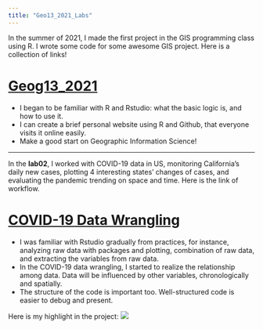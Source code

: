 ```yaml
---
title: "Geo13_2021_Labs"
---
```



In the summer of 2021, I made the first project in the GIS programming class using R. I wrote some code for some awesome GIS project. Here is a collection of links!

# [Geog13_2021](https://needcola.github.io/index13.html)

- I began to be familiar with R and Rstudio: what the basic logic is, and how to use it.
- I can create a brief personal website using R and Github, that everyone visits it online easily.
- Make a good start on Geographic Information Science! 

---

In the **lab02**, I worked with COVID-19 data in US, monitoring California's daily new cases, plotting 4 interesting states' changes of cases, and evaluating the pandemic trending on space and time. Here is the link of workflow.

# [COVID-19 Data Wrangling](https://needcola.github.io/geog-13-labs/lab-02.html)

- I was familiar with Rstudio gradually from practices, for instance, analyzing raw data with packages and plotting, combination of raw data, and extracting the variables from raw data.
- In the COVID-19 data wrangling, I started to realize the relationship among data. Data will be influenced by other variables, chronologically and spatially. 
- The structure of the code is important too. Well-structured code is easier to debug and present.

Here is my highlight in the project:
![](img/geo13-lab02highlight.png)
